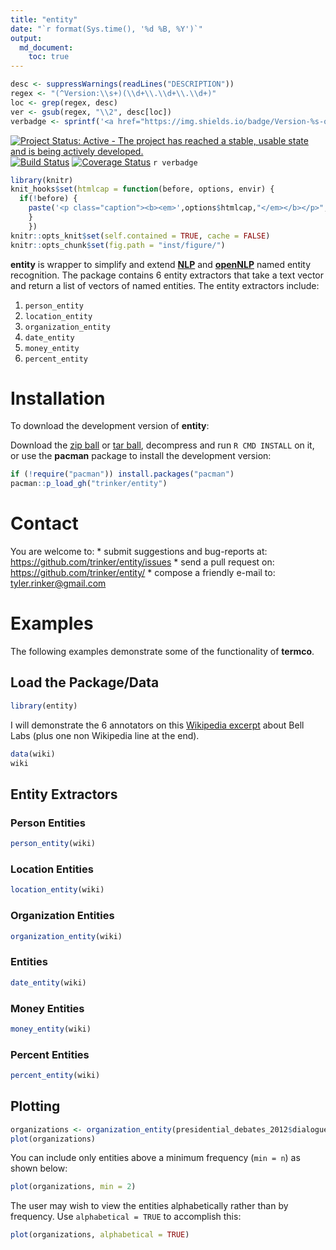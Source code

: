 ```yaml
---
title: "entity"
date: "`r format(Sys.time(), '%d %B, %Y')`"
output:
  md_document:
    toc: true      
---
```


```r
desc <- suppressWarnings(readLines("DESCRIPTION"))
regex <- "(^Version:\\s+)(\\d+\\.\\d+\\.\\d+)"
loc <- grep(regex, desc)
ver <- gsub(regex, "\\2", desc[loc])
verbadge <- sprintf('<a href="https://img.shields.io/badge/Version-%s-orange.svg"><img src="https://img.shields.io/badge/Version-%s-orange.svg" alt="Version"/></a></p>', ver, ver)
````

[![Project Status: Active - The project has reached a stable, usable state and is being actively developed.](http://www.repostatus.org/badges/0.1.0/active.svg)](http://www.repostatus.org/#active)
[![Build Status](https://travis-ci.org/trinker/entity.svg?branch=master)](https://travis-ci.org/trinker/entity)
[![Coverage Status](https://coveralls.io/repos/trinker/entity/badge.svg?branch=master)](https://coveralls.io/r/trinker/entity?branch=master)
`r verbadge`

```r
library(knitr)
knit_hooks$set(htmlcap = function(before, options, envir) {
  if(!before) {
    paste('<p class="caption"><b><em>',options$htmlcap,"</em></b></p>",sep="")
    }
    })
knitr::opts_knit$set(self.contained = TRUE, cache = FALSE)
knitr::opts_chunk$set(fig.path = "inst/figure/")
```

**entity** is wrapper to simplify and extend [**NLP**](https://cran.r-project.org/web/packages/NLP/index.html) and [**openNLP**](https://cran.r-project.org/web/packages/openNLP/index.html) named entity recognition.  The package contains 6 entity extractors that take a text vector and return a list of vectors of named entities.  The entity extractors include:

1. `person_entity`
2. `location_entity`
3. `organization_entity`
4. `date_entity`
5. `money_entity`
6. `percent_entity`
        
# Installation

To download the development version of **entity**:

Download the [zip ball](https://github.com/trinker/entity/zipball/master) or [tar ball](https://github.com/trinker/entity/tarball/master), decompress and run `R CMD INSTALL` on it, or use the **pacman** package to install the development version:

```r
if (!require("pacman")) install.packages("pacman")
pacman::p_load_gh("trinker/entity")
```

# Contact

You are welcome to:
* submit suggestions and bug-reports at: <https://github.com/trinker/entity/issues>
* send a pull request on: <https://github.com/trinker/entity/>
* compose a friendly e-mail to: <tyler.rinker@gmail.com>

# Examples

The following examples demonstrate some of the functionality of **termco**.

## Load the Package/Data

```r
library(entity)
```

I will demonstrate the 6 annotators on this [Wikipedia excerpt](https://en.wikipedia.org/wiki/Bell_Labs) about Bell Labs (plus one non Wikipedia line at the end).

```r
data(wiki)
wiki
```

## Entity Extractors

### Person Entities

```r
person_entity(wiki)
```

### Location Entities

```r
location_entity(wiki)
```

### Organization Entities

```r
organization_entity(wiki)
```

### Entities

```r
date_entity(wiki)
```

### Money Entities

```r
money_entity(wiki)
```

### Percent Entities

```r
percent_entity(wiki)
```


## Plotting

```r
organizations <- organization_entity(presidential_debates_2012$dialogue)
plot(organizations)
```

You can include only entities above a minimum frequency (`min = n`) as shown below:

```r
plot(organizations, min = 2)
```

The user may wish to view the entities alphabetically rather than by frequency.  Use `alphabetical = TRUE` to accomplish this:

```r
plot(organizations, alphabetical = TRUE)
```


